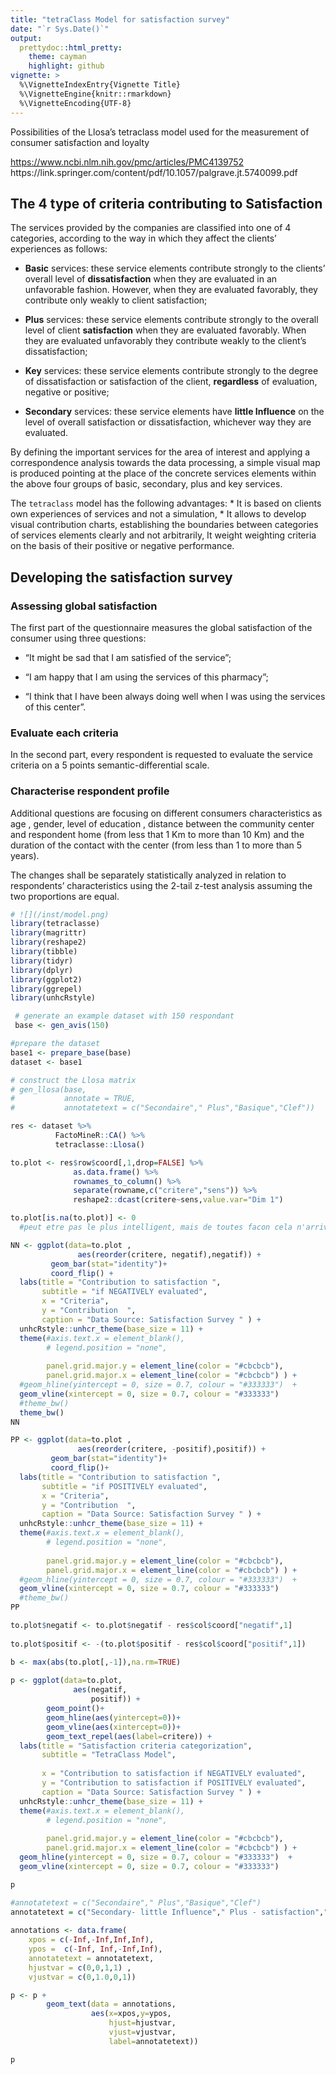 ```yaml
---
title: "tetraClass Model for satisfaction survey"
date: "`r Sys.Date()`"
output:
  prettydoc::html_pretty:
    theme: cayman
    highlight: github
vignette: >
  %\VignetteIndexEntry{Vignette Title}
  %\VignetteEngine{knitr::rmarkdown}
  %\VignetteEncoding{UTF-8}
---
```



Possibilities of the Llosa’s tetraclass model used for the measurement of consumer satisfaction and loyalty

<https://www.ncbi.nlm.nih.gov/pmc/articles/PMC4139752>
https://link.springer.com/content/pdf/10.1057/palgrave.jt.5740099.pdf 

## The 4 type of criteria contributing to Satisfaction

The services provided by the companies are classified into one of 4 categories, according to the way in which they affect the clients’ experiences as follows:

 * __Basic__ services: these service elements contribute strongly to the clients’ overall level of __dissatisfaction__ when they are evaluated in an unfavorable fashion. However, when they are evaluated favorably, they contribute only weakly to client satisfaction;

 * __Plus__ services: these service elements contribute strongly to the overall level of client __satisfaction__ when they are evaluated favorably. When they are evaluated unfavorably they contribute weakly to the client’s dissatisfaction;

 * __Key__ services: these service elements contribute strongly to the degree of dissatisfaction or satisfaction of the client, __regardless__ of evaluation, negative or positive;

 * __Secondary__ services: these service elements have __little Influence__ on the level of overall satisfaction or dissatisfaction, whichever way they are evaluated.

By defining the important services for the area of interest and applying a correspondence analysis towards the data processing, a simple visual map is produced pointing at the place of the concrete services elements within the above four groups of basic, secondary, plus and key services.

The `tetraclass` model has the following advantages: 
 * It is based on clients own experiences of services and not a simulation, 
 * It allows to develop visual contribution charts, establishing the boundaries between categories of services elements clearly and not arbitrarily,
 It weight weighting criteria on the basis of their positive or negative performance.

## Developing the satisfaction survey



### Assessing global satisfaction

The first part of the questionnaire measures the global satisfaction of the consumer using three questions:

 * "It might be sad that I am satisfied of the service";

 * "I am happy that I am using the services of this pharmacy";

 * "I think that I have been always doing well when I was using the services of this center".
  
### Evaluate each criteria    
In the second part, every respondent is requested to evaluate the service criteria on a 5 points semantic-differential scale.


### Characterise respondent profile

Additional questions are focusing on different consumers characteristics as age , gender, level of education , distance between the community center and respondent home (from less that 1 Km to more than 10 Km) and the duration of the contact with the center (from less than 1 to more than 5 years). 

The changes shall be separately statistically analyzed in relation to respondents’ characteristics using the 2-tail z-test analysis assuming the two proportions are equal.


```r
# ![](/inst/model.png)
library(tetraclasse)
library(magrittr)
library(reshape2)
library(tibble)
library(tidyr)
library(dplyr)
library(ggplot2)
library(ggrepel)
library(unhcRstyle)
```

```r
 # generate an example dataset with 150 respondant
 base <- gen_avis(150)
```


```r
#prepare the dataset
base1 <- prepare_base(base)
dataset <- base1
```

```r
# construct the Llosa matrix
# gen_llosa(base, 
#           annotate = TRUE,
#           annotatetext = c("Secondaire"," Plus","Basique","Clef"))

```

```r
res <- dataset %>% 
          FactoMineR::CA() %>% 
          tetraclasse::Llosa() 
```

```r
to.plot <- res$row$coord[,1,drop=FALSE] %>%
              as.data.frame() %>% 
              rownames_to_column() %>%
              separate(rowname,c("critere","sens")) %>%
              reshape2::dcast(critere~sens,value.var="Dim 1") 
```

```r
to.plot[is.na(to.plot)] <- 0 
  #peut etre pas le plus intelligent, mais de toutes facon cela n'arrivera jamais dans une vrai enquete.

```

```r
NN <- ggplot(data=to.plot , 
               aes(reorder(critere, negatif),negatif)) +
         geom_bar(stat="identity")+
         coord_flip() +
  labs(title = "Contribution to satisfaction ",
       subtitle = "if NEGATIVELY evaluated",
       x = "Criteria",
       y = "Contribution  ",
       caption = "Data Source: Satisfaction Survey " ) + 
  unhcRstyle::unhcr_theme(base_size = 11) +
  theme(#axis.text.x = element_blank(),
        # legend.position = "none",
        
        panel.grid.major.y = element_line(color = "#cbcbcb"), 
        panel.grid.major.x = element_line(color = "#cbcbcb") ) + 
  #geom_hline(yintercept = 0, size = 0.7, colour = "#333333")  + 
  geom_vline(xintercept = 0, size = 0.7, colour = "#333333")
  #theme_bw()
  theme_bw()
NN
```

```r
PP <- ggplot(data=to.plot ,
               aes(reorder(critere, -positif),positif)) +
         geom_bar(stat="identity")+
         coord_flip()+
  labs(title = "Contribution to satisfaction ",
       subtitle = "if POSITIVELY evaluated",
       x = "Criteria",
       y = "Contribution  ",
       caption = "Data Source: Satisfaction Survey " ) + 
  unhcRstyle::unhcr_theme(base_size = 11) +
  theme(#axis.text.x = element_blank(),
        # legend.position = "none",
        
        panel.grid.major.y = element_line(color = "#cbcbcb"), 
        panel.grid.major.x = element_line(color = "#cbcbcb") ) + 
  #geom_hline(yintercept = 0, size = 0.7, colour = "#333333")  + 
  geom_vline(xintercept = 0, size = 0.7, colour = "#333333")
  #theme_bw()
PP
```

```r

to.plot$negatif <- to.plot$negatif - res$col$coord["negatif",1]
  
to.plot$positif <- -(to.plot$positif - res$col$coord["positif",1])

b <- max(abs(to.plot[,-1]),na.rm=TRUE)
  
p <- ggplot(data=to.plot,
              aes(negatif,
                  positif)) + 
        geom_point()+
        geom_hline(aes(yintercept=0))+
        geom_vline(aes(xintercept=0))+
        geom_text_repel(aes(label=critere)) +
  labs(title = "Satisfaction criteria categorization",
       subtitle = "TetraClass Model",
       
       x = "Contribution to satisfaction if NEGATIVELY evaluated",
       y = "Contribution to satisfaction if POSITIVELY evaluated",
       caption = "Data Source: Satisfaction Survey " ) +
  unhcRstyle::unhcr_theme(base_size = 11) +
  theme(#axis.text.x = element_blank(),
        # legend.position = "none",
        
        panel.grid.major.y = element_line(color = "#cbcbcb"), 
        panel.grid.major.x = element_line(color = "#cbcbcb") ) + 
  geom_hline(yintercept = 0, size = 0.7, colour = "#333333")  + 
  geom_vline(xintercept = 0, size = 0.7, colour = "#333333") 

p


```

```r
#annotatetext = c("Secondaire"," Plus","Basique","Clef")
annotatetext = c("Secondary- little Influence"," Plus - satisfaction","Basic - disatisfaction","Key - regardless")
  
annotations <- data.frame(
    xpos = c(-Inf,-Inf,Inf,Inf),
    ypos =  c(-Inf, Inf,-Inf,Inf),
    annotatetext = annotatetext,
    hjustvar = c(0,0,1,1) ,
    vjustvar = c(0,1.0,0,1))

p <- p +   
        geom_text(data = annotations, 
                  aes(x=xpos,y=ypos,
                      hjust=hjustvar,
                      vjust=vjustvar,
                      label=annotatetext))

p
```
